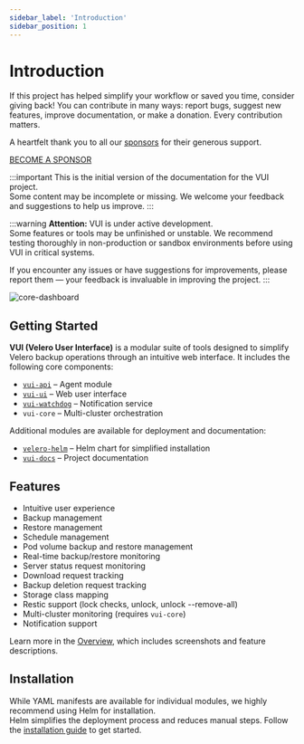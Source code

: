 ```yaml
---
sidebar_label: 'Introduction'
sidebar_position: 1
---
```


# Introduction


<CustomTip>
If this project has helped simplify your workflow or saved you time, consider giving back!  
You can contribute in many ways: report bugs, suggest new features, improve documentation, or make a donation. Every contribution matters.

A heartfelt thank you to all our [sponsors](/sponsors/) for their generous support.

[BECOME A SPONSOR](https://github.com/sponsors/davideserio)
</CustomTip>

:::important
This is the initial version of the documentation for the VUI project.  
Some content may be incomplete or missing. We welcome your feedback and suggestions to help us improve.
:::

:::warning
**Attention:** VUI is under active development.  
Some features or tools may be unfinished or unstable. We recommend testing thoroughly in non-production or sandbox environments before using VUI in critical systems.

If you encounter any issues or have suggestions for improvements, please report them — your feedback is invaluable in improving the project.
:::

![core-dashboard](./assets/screenshots/18_core_dashboard.png)

## Getting Started

**VUI (Velero User Interface)** is a modular suite of tools designed to simplify Velero backup operations through an intuitive web interface. It includes the following core components:

- [`vui-api`](https://github.com/seriohub/vui-api) – Agent module
- [`vui-ui`](https://github.com/seriohub/vui-ui) – Web user interface
- [`vui-watchdog`](https://github.com/seriohub/vui-watchdog) – Notification service
- `vui-core` – Multi-cluster orchestration

Additional modules are available for deployment and documentation:

- [`velero-helm`](https://github.com/seriohub/velero-helm) – Helm chart for simplified installation
- [`vui-docs`](https://github.com/seriohub/vui-docs) – Project documentation

## Features

- Intuitive user experience
- Backup management
- Restore management
- Schedule management
- Pod volume backup and restore management
- Real-time backup/restore monitoring
- Server status request monitoring
- Download request tracking
- Backup deletion request tracking
- Storage class mapping
- Restic support (lock checks, unlock, unlock --remove-all)
- Multi-cluster monitoring (requires `vui-core`)
- Notification support

Learn more in the [Overview](/docs/getting-started/overview.md), which includes screenshots and feature descriptions.

## Installation

While YAML manifests are available for individual modules, we highly recommend using Helm for installation.  
Helm simplifies the deployment process and reduces manual steps. Follow the [installation guide](getting-started/installation/helm) to get started.
